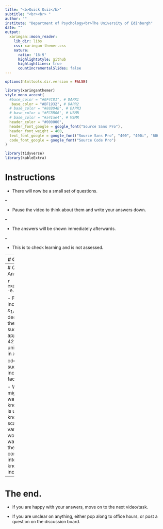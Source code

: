 ```yaml
---
title: "<b>Quick Quiz</b>"
subtitle: "<br><br> "
author: ""
institute: "Department of Psychology<br>The University of Edinburgh"
date: ""
output:
  xaringan::moon_reader:
    lib_dir: libs
    css: xaringan-themer.css
    nature:
      ratio: '16:9'
      highlightStyle: github
      highlightLines: true
      countIncrementalSlides: false
---
```



```r
options(htmltools.dir.version = FALSE)
```

```r
library(xaringanthemer)
style_mono_accent(
  #base_color = "#0F4C81", # DAPR1
   base_color = "#BF1932", # DAPR2
  # base_color = "#88B04B", # DAPR3 
  # base_color = "#FCBB06", # USMR
  # base_color = "#a41ae4", # MSMR
  header_color = "#000000",
  header_font_google = google_font("Source Sans Pro"),
  header_font_weight = 400,
  text_font_google = google_font("Source Sans Pro", "400", "400i", "600", "600i"),
  code_font_google = google_font("Source Code Pro")
)
```

```r
library(tidyverse)
library(kableExtra)
```


# Instructions
+ There will now be a small set of questions. 

--

+ Pause the video to think about them and write your answers down. 

--

+ The answers will be shown immediately afterwards.

--

+ This is to check learning and is not assessed.

---
# Question 1

You have the following coefficients from a binary logistic model.

Intercept = 0.13
$\beta_1x_1$ = -0.54
$\beta_2x_2$ = 1.1

Using R, convert these values into odds ratios and interpret $\beta_1$ and $\beta_2$. What other information might you want to know before interpreting?

---
# Question 1: Answer


```r
exp(c(0.13, -0.54, 1.1))
```

- For a unit increase in $x_1$, there is a decrease in the odds of success of approximaely 42%.
- For a unit increase in $x_2$, the odds of success increase by a factor of 3.  

- What else might we want to know? Well it is useful to know the scale of the $x$ variables. We would also want to know the confidence interval to know if it includes 1.

---
# The end.

+ If you are happy with your answers, move on to the next video/task.

+ If you are unclear on anything, either pop along to office hours, or post a question on the discussion board. 